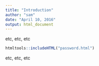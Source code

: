 ```yaml
---
title: "Introduction"
author: "sam"
date: "April 10, 2016"
output: html_document
---
```



etc, etc, etc

```r
htmltools::includeHTML("password.html")
```

etc, etc, etc